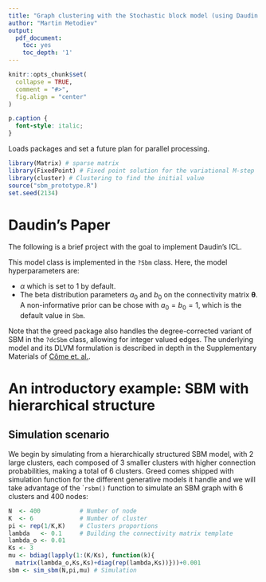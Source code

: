 ```yaml
---
title: "Graph clustering with the Stochastic block model (using Daudin's ICL)"
author: "Martin Metodiev"
output:
  pdf_document:
    toc: yes
    toc_depth: '1'
---
```


```r
knitr::opts_chunk$set(
  collapse = TRUE,
  comment = "#>",
  fig.align = "center"
)
```

```css
p.caption {
  font-style: italic;
}
```


Loads packages and set a future plan for parallel processing.
```r
library(Matrix) # sparse matrix
library(FixedPoint) # Fixed point solution for the variational M-step
library(cluster) # Clustering to find the initial value
source("sbm_prototype.R")
set.seed(2134)

```


# Daudin's Paper

The following is a brief project with the goal to implement Daudin's ICL.

```{=tex}
\begin{equation}
\label{eq:sbm}
\begin{aligned}
\pi&\sim \textrm{Dirichlet}_K(\alpha),\\
\theta_{k,l} & \sim \textrm{Beta}(a_0, b_0), \\
Z_i&\sim \mathcal{M}(1,\pi),\\
\forall (i,j), \quad x_{ij} \mid Z_{ik}Z_{jl}=1& \sim \mathcal{B}(\theta_{k,l}).
\end{aligned}
\end{equation}
```

This model class is implemented in the `?Sbm` class. Here, the model hyperparameters are:

 * $\alpha$ which is set to $1$ by default.
 * The beta distribution parameters $a_0$ and $b_0$ on the connectivity matrix $\mathbf{\theta}$. A non-informative prior can be chose with $a_0=b_0=1$, which is the default value in `Sbm`.
 
Note that the greed package also handles the degree-corrected variant of SBM in the `?dcSbm` class, allowing for integer valued edges. The underlying model and its DLVM formulation is described in depth in the Supplementary Materials of [Côme et. al.](https://hal.archives-ouvertes.fr/hal-02530705).
 
# An introductory example: SBM with hierarchical structure


## Simulation scenario
We begin by simulating from a hierarchically structured SBM model, with 2 large clusters, each composed of 3 smaller clusters with higher connection probabilities, making a total of 6 clusters. Greed comes shipped with simulation function for the different generative models it handle and we will take advantage of the ``rsbm()` function to simulate an SBM graph with 6 clusters and 400 nodes:
```r
N  <- 400           # Number of node
K  <- 6             # Number of cluster
pi <- rep(1/K,K)    # Clusters proportions 
lambda   <- 0.1     # Building the connectivity matrix template
lambda_o <- 0.01
Ks <- 3
mu <- bdiag(lapply(1:(K/Ks), function(k){
  matrix(lambda_o,Ks,Ks)+diag(rep(lambda,Ks))}))+0.001
sbm <- sim_sbm(N,pi,mu) # Simulation
```

<!-- The connectivity pattern used for the simulation, present a small hierarchical structure with two big clusters each composed of three sub clusters with a community like pattern: -->
<!-- ```{r} -->
<!-- mu %>% as.matrix() %>% knitr::kable() -->
<!-- ``` -->



<!-- ## Clustering with the greed() function -->


<!-- As always, we perform the clustering using the `greed()` function with an `Sbm` model. Note that we need to specify the `Sbm` model, since for squared sparse matrix the default model used is a `DcSbm`. By default, the hybrid genetic algorithm is used, and its default hyperparameters are detailed in ``?`Hybrid-class` ``. -->

<!-- ```{r greed-clustering} -->
<!-- class(sbm$x) -->
<!-- sol <- greed(sbm$x,model = Sbm()) -->
<!-- ``` -->

<!-- We see that the fine-grained clustering structure with $K=6$ clusters is recovered.  -->

<!-- > **Note:** For network data, and Sbm like models, greed accept an adjacency matrix of class `Matrix::dgCMatrix` like in the previous example, but the network can also be provided as a simple `matrix` or as an `igraph` object. -->

<!-- ## Inspecting the clustering results -->

<!-- The result of `greed` is stored as an S4 class and, as for any model, there are dedicated function to access its attributed. A quick summary of these functions is indicated in the display of the `sol` object as follows -->

<!-- ```{r display-sol} -->
<!-- sol -->
<!-- ``` -->
<!-- The `clustering()` function allows to return the estimated partition. The `K()` and `ICL()` functions return the final number of clusters and ICL value respectively. -->
<!-- ``` -->
<!-- table(sbm$cl,clustering(sol)) -->
<!-- ``` -->

<!-- ```{r clustering-method, echo=F, include=TRUE} -->
<!-- knitr::kable(table(sbm$cl,clustering(sol)), format='html', row.names = T) -->
<!-- ``` -->



<!-- The Maximum a Posteriori (MAP) estimation of $\theta$ and $\pi$ is available through the `coef()` function. Note that the MAP is computed conditionally to the estimated partition returned by `greed`. -->

<!-- ```{r get-coef-greed} -->
<!-- params=coef(sol) -->
<!-- names(params) -->
<!-- params$thetakl %>% knitr::kable(digits=3) -->
<!-- ``` -->

<!-- We may observe, as expected, that the MAP estimate of the connectivity pattern is close to the one used for the simulation. -->

<!-- ## Visualization tools -->
<!-- The **greed** package also comes with efficient visualization tools for summarization and exploration. For graph data, it allows to: -->

<!--  1. Plot the aggregated adjacency matrix between the estimated clusters, with colors indicating link density. -->
<!--  2. Plot a *node-link* diagram representation of the clustering, where each cluster is represented as a point and arrow width indicates link density. -->
<!--  3. Plot the dendrogram extracted via the hierarchical clustering algorithm from `K(sol)` to `1` with the required level of regularization $\log(\alpha)$.  -->

<!-- Note that, in each case, the ordering of the clusters given by the hierarchical algorithm is used and greatly enhances the visualization by highlighting the hierarchical structure in the data. -->

<!-- ### Block representation of the adjacency matrix -->

<!-- ```{r, fig.show='hold',out.width="70%",fig.width=8,fig.height=5.5,fig.cap="Block representation of the SBM results."} -->
<!-- plot(sol,type='blocks') -->
<!-- ``` -->



<!-- ### Node link diagram of the clustering result -->
<!-- ```{r, fig.show='hold',out.width="70%",fig.width=8,fig.height=5.5,fig.cap="Cluster and link representation of the SBM results."} -->
<!-- plot(sol,type='nodelink') -->
<!-- ``` -->

<!-- ### Dendrogram representation of the hierarchical clustering -->
<!-- ```{r, fig.show='hold',out.width="70%",fig.width=8,fig.height=5.5, fig.cap="Dendogram representation of the greed result on the simulated Sbm data."} -->
<!-- plot(sol,type='tree') -->
<!-- ``` -->


<!-- ## Exploring the hierarchy -->
<!-- Eventually, we can `cut` the dendrogram at any level below `K(sol)` to easily access other partitions in the hierarchy. Here, we access the coarser at $K=2$ and we can still use the different `plot()` functions to visualize these other solutions. -->

<!-- ```{r cut-K2, fig.show='hold',out.width="70%",fig.width=8,fig.height=5.5,fig.cap='Block representation of the SBM results after cutting at K=2.'} -->
<!-- sol2 = cut(sol,2) -->
<!-- plot(sol2,type='blocks') -->
<!-- ``` -->

<!-- ### Choosing the cut level -->

<!-- Choosing relevant level(s) to `cut` the dendrogram may be challenging and the **greed** package also provides graphical tools to help the user decide based on a chosen heuristics. -->

<!--  * One can search for changepoints in the evolution of $-log(\alpha)$ with respect to $K$ with the following plot: -->

<!-- ```{r, fig.show='hold',out.width="70%",fig.width=8,fig.height=5.5, fig.cap="Path plot, evolution of regularization with respect to $K$"} -->
<!-- plot(sol,type='path') -->
<!-- ``` -->


<!--  * Or of the ICL value with respect to $log(\alpha)$, with the Pareto front highlight the range of dominance of each partition in the hierarchy. -->
<!-- ```{r, fig.show='hold',out.width="70%",fig.width=8,fig.height=5.5,fig.Cap="Pareto front plot of the greed results."} -->
<!-- plot(sol,type='front') -->
<!-- ``` -->

<!-- ## Degree corrected variant -->

<!-- Here, we compare models with and without degree correction on DcSbm simulation (see `?rdcsbm`). -->

<!-- ```{r dcsbm} -->
<!-- sim_dcsbm <- rdcsbm(N,pi,mu,round(rexp(N,1/15)),round(rexp(N,1/15))) -->
<!-- X <- sim_dcsbm$x -->
<!-- X[X>1] <- 1 # Sbm model may only deal with binary adjacency matrix -->
<!-- sol_dcsbm <- greed(X,model = DcSbm()) # DcSbm model allow for weighted graph with counts for the weights  -->
<!-- sol_sbm <- greed(X,model = Sbm()) -->
<!-- ``` -->

<!-- As expected the degree corrected version did a better job as the ICL value suggest. Indeed, without degree correction, the model has to use more groups to fit the degree heterogeneity.  -->

<!-- # A real data example: the Books dataset -->

<!-- The **Books** dataset was gathered by Valdis Krebs and is attached to the **greed** package. It consist of a co-purchasing network of $N=105$ books on US politics. Two books have an edge between them if they have been frequently co-purchased together. We have access to the labels of each book according to its political inclination: conservative ("n"), liberal ("l") or neutral ("n"). -->

<!-- ```{r} -->
<!-- data(Books) -->

<!-- sol_dcsbm <- greed(Books$X,model = DcSbm()) -->

<!-- sol_sbm   <- greed(Books$X,model = Sbm()) -->

<!-- ``` -->

<!-- The network as been automatically recognized as an undirected graph, as we can see see in the fitted models prior: -->

<!-- ```{r} -->
<!-- prior(sol_dcsbm)@type -->
<!-- prior(sol_sbm)@type -->
<!-- ``` -->

<!-- For this dataset, the regular SBM model seems to reach a better ICL solution than its degree-correction variant. Still, we can visualize both aggregated adjacency matrices and the dendrogram. -->

<!-- ```{r, fig.show='hold',out.width="100%",fig.width=8,fig.height=3.5,fig.cap="Block matrix representation of the DcSbm and Sbm solution found with greed on the Book network."} -->
<!-- bl_sbm = plot(sol_sbm,type='blocks') -->
<!-- bl_dcsbm = plot(sol_dcsbm,type='blocks') -->
<!-- ggarrange(bl_sbm,bl_dcsbm) -->
<!-- ``` -->


<!-- It is also possible to use external R packages to plot the graph layout with node color as clusters and node size as book popularity (computed using centrality degree). Here, we represent the result for the SBM solution with 5 clusters. One can see a hierarchical clustering structure appearing, with a central cluster of neutral books in-between two densely connected set. In each of these two dense set, there is a clear distinction between popular books (heavily purchase) and more peripheral ones, indicated by node size. -->

<!-- ```{r, fig.show='hold',out.width="70%",fig.width=8,fig.height=5.5, message=FALSE,fig.cap="Ggraph plot of the book network with node colors given by the clustering found with greed and an Sbm model."} -->
<!-- library(ggraph) -->
<!-- library(tidygraph) -->
<!-- library(igraph) -->

<!-- graph <- igraph::graph_from_adjacency_matrix(Books$X) %>% as_tbl_graph() %>%  -->
<!--     mutate(Popularity = centrality_degree())  %>%  -->
<!--     activate(nodes) %>% -->
<!--     mutate(cluster=factor(clustering(sol_sbm),1:K(sol_sbm))) -->

<!-- # plot using ggraph -->
<!-- ggraph(graph, layout = 'kk') +  -->
<!--     geom_edge_link() +  -->
<!--     geom_node_point(aes(size = Popularity,color=cluster)) -->

<!-- ``` -->

<!-- Finally, we can look at both models solutions for $K=3$ and their confusion matrix. We see that both partition make sense according to the available political label. -->

<!-- ```{r, fig.show='hold', out.width="100%",fig.width=8,fig.height=5.5, echo=FALSE, include=TRUE} -->
<!-- # Regular SBM -->
<!-- sol_sbm_k3 = cut(sol_sbm,3) -->
<!-- confmat_sbm = knitr::kable(table(clustering(sol_sbm_k3), Books$label), format='html', caption = "SBM", row.names = T) -->
<!-- # DcSbm -->
<!-- confmat_dcsbm = knitr::kable(table(clustering(sol_dcsbm), Books$label), format='html', caption = "DC-SBM", row.names = T) -->
<!-- knitr::kables(list(confmat_sbm, confmat_dcsbm), format='html', caption = "Confusion matrices") -->
<!-- ``` -->

<!-- # Categorical edges and multidimensional networks -->


<!-- Sometimes, a graph accounts for more complex interactions between object such as: -->

<!--  1. categorical relationship instead of solely binary -->
<!--  2. multidimensional/multilayered relationships encoded by different graphs (*e.g.* work relation and friendship) -->

<!-- The first case can be addressed in the SBM framework via a multinomial SBM model. The second is different since there are different layer or *views* of the data. Still, the **greed** package may handle this type of data via its `CombinedModels` framework where user simply stacks the DLVM of its choice on each view of the data (for more info see the dedicated vignette on Combined Models). -->

<!-- ## Categorical edges and the Multinomial SBM: newguinea dataset -->

<!-- The SBM framework allows virtually any distribution on the edges, hence allowing to handle categorical edges modeled as multinomial random variables. With the right choice of conjugate Dirichlet priors, this model admits an exact ICL formulation which allows to use the **greed** framework. This model is implemented in the `MultSbm` S4 class and we illustrate its use on a toy data set consisting in interactions between $n=16$ tribes. This interaction can be one of 3 types: enemies, friends or no relation. These are encoded as 3 dimensional one-hot vectors in the `NewGuinea` dataset.  -->

<!-- ```{r} -->
<!-- data("NewGuinea") -->
<!-- class(NewGuinea) -->
<!-- dim(NewGuinea) -->
<!-- ``` -->

<!-- ```{r} -->
<!-- sol_newguinea = greed(NewGuinea,model=MultSbm()) -->
<!-- ``` -->

<!-- > **Practicalities:** The `MultSbm` model allows only input in the form of an `array` object with dimensions N,N,M with N the number of nodes and M the number of modalities. Such representation is not sparse and therefore, this type of model will not scale well with N.    -->

<!-- To each modality (or slice), we can associate a binary graph corresponding to the interaction, and plot its  aggregated adjacency matrix. The multiple views allow to interpret the clusters in term of the modalities. In this example, we have three *slices* corresponding to the three modalities and : -->

<!--  1. In the first modality (*enmity*), group 1 and 2 have more interaction outside than within the groups (enemies fight more than friends)  -->
<!--  2. The second slice (*friendship*) is consistent with the first slice, since the two groups have a pronounced community structure, with group 2 being small and densely connected. There are no friendships links between the two groups. -->
<!--  3. The third slice (*no relation*) highlight that individuals in group 1 mostly share less relations. -->

<!-- To sum up, the algorithm found $K=2$ groups/clusters. One is composed of a small, densely connected community of friend tribes, whereas the other is larger and more heterogeneous with less interactions between the tribes. The two clusters either have enmity relations or no relation at all. -->

<!-- ```{r, fig.show='hold',out.width="100%",fig.width=8,fig.height=3.5, fig.cap="Block matrix plot of the MultSbm results on the NewGuinea network."} -->
<!-- plot(sol_newguinea,type='blocks') -->
<!-- ``` -->

<!-- To further the analysis, it is possible to visualize the two graphs of enmity and friendships on top of each other. The node shape symbolizes the cluster, while the color of the edge characterizes the modality. One can see that the small cluster makes a 4-node clique for friendship while having a strongly pronounced bi-partite structure for enmity, hence consistent with the previous analysis.  -->

<!-- ```{r, fig.show='hold',out.width="70%",fig.width=8,fig.height=5.5,fig.cap="Ggraph plot of the NewGuinea network with the result of the MultSbm model."} -->

<!-- enemies = as.data.frame(which(NewGuinea[,,1]==1,arr.ind = TRUE)) %>%  -->
<!--   mutate(relation="enemy") -->
<!-- friends = as.data.frame(which(NewGuinea[,,2]==1,arr.ind = TRUE)) %>% -->
<!--   mutate(relation="friend") -->

<!-- edges = rbind(enemies,friends) -->
<!-- graph = tbl_graph(edges=edges,nodes=data.frame(id=1:16,cluster=factor(clustering(sol_newguinea))))                           -->

<!-- #FOR SOME REASON THIS PART DOESNT WORK                           -->
<!-- # plot using ggraph -->
<!-- #ggraph(graph, layout = 'kk', weights = if_else(relation=="friends",1,0)) +  -->
<!-- #    geom_edge_link(aes(color=relation),width=1.2) +  -->
<!-- #    scale_edge_color_manual(values = c("friend"="#4398cc","enemy"="#b60000"))+ -->
<!-- #    geom_node_point(aes(shape=cluster),size=5) -->

<!-- ``` -->

<!-- ## General case: multidimensional networks and mixed-models -->

<!-- As explained above, some graphs may encode different kinds of relationships. This general case of multidimensional network correspond to a 3-dimensional encoding $V$ different graphs. Note that graphs with multinomial edges are a particular case where an edge $(i,j)$ can only belong to one of the views. -->

<!-- In the perspective of graphs clustering, we search for **one** common partition of the nodes among the different graphs. From the statistical point-of-view of the DLVMs framework, it amounts to stack observational models (*i.e.* SBM, dc-SBM, MultinomialSBM, etc.) on each of the graphs, that are supposed independent conditionally on the unknown partitions : -->
<!-- ```{=tex} -->
<!-- \begin{equation} -->
<!-- p(G_1, \ldots, G_V \mid Z) = p(G_1 \mid Z) \times \ldots \times p(G_V \mid Z). -->
<!-- \end{equation} -->
<!-- ``` -->
<!-- The ICL of the whole dataset is then simply the sum of the individual ICL of the V models.  -->

<!-- The **greed** package implements this modelisation via the `?CombinedModels-class`. We refer to the dedicated vignettes for more details `vignette("Mxixed-Models")` but, from a practical perspective, one need to specify the $V$ observational models in a named list, and the data (here the $V$ adjacency matrices) in a list sharing the same names. Here is an example on the **NewGuinea** dataset analyzed above, with $V=2$ views corresponding to enmity and friendship. We put a default DcSBM model on both views and provide the two corresponding adjacency matrix as data. -->


<!-- ```{r} -->
<!-- mod <- CombinedModels(list(friends = DcSbmPrior(), enmy = DcSbmPrior())) -->
<!-- data <- list(friends = NewGuinea[, , 2], enmy = NewGuinea[, , 1]) -->
<!-- sol_bidcsbm <- greed(data, model = mod, K = 5) -->
<!-- ``` -->

<!-- > **Practicalities:** The `CombinedModels` class allows any list of observational models. However, they need to be initiated via the following syntax: `<your_desired_model>Prior()`. Without going into technical details, this is necessary to account for the shared aspect of the partition $Z$ between all models. -->

<!-- > **Practicalities:** A `CombinedModels` with `SbmPrior` or `DcSbmPrior` views will use a sparse representation of the different views and will therefore scale well with the network size. -->

<!-- The algorithm finds $K=2$ clusters here. Since each views has its own observational model, it is possible to use the `?extractSubModel()` function to retrieve the fitted observational model for each view. Then, traditional visualization tools may be used. Here, we display the block representation of the clustering for the two modalities, highlighting a pronounced community structure in the *friendship* modality and a strong bipartite structure in the *enmity* modality as before, with no enmity link in the small cluster and few among the tribes of the bigger one. -->

<!-- ```{r, fig.show='hold',out.width="100%",fig.width=8,fig.height=3.5,fig.cap="Block matrix repressentation of the clustering with the two views."} -->
<!-- bl_friends <- plot(extractSubModel(sol_bidcsbm,"friends"),type="blocks") + ggtitle("Friendship") -->
<!-- bl_enmy <- plot(extractSubModel(sol_bidcsbm,"enmy"),type="blocks") + ggtitle("Enmity") -->
<!-- ggarrange(bl_friends,bl_enmy) -->
<!-- ``` -->


<!-- ### 7th grade dataset -->

<!-- The `?SevenGraders` dataset illustrates the interest of multidimensional graphs clustering. There are 3 different relationship (class, best-friends and work) recorded between 29 seventh-grade students in Victoria, Australia. We also have access to the gender of each student: 1 to 12 are boys and 13 to 29 are girls. -->

<!-- ```{r} -->
<!-- data("SevenGraders") -->
<!-- dim(SevenGraders) -->
<!-- ``` -->

<!-- We are interested in finding an underlying partition explaining these $3$ kinds of relationships. Again, we put a `DcSbmPrior` model for each view, and provide the models and views as named lists with the same names. -->

<!-- ```{r} -->
<!-- mod <- CombinedModels(list(class = DcSbmPrior(), friends = DcSbmPrior(), work = DcSbmPrior())) -->
<!-- data <- list(class = SevenGraders[, , 1], friends = SevenGraders[, , 2], work = SevenGraders[, , 3]) -->
<!-- sol <- greed(data, model = mod, K = 5) -->
<!-- ``` -->

<!-- Here, the algorithm found $K=4$ clusters and we can look at the block matrix representation of the *work* relation graph. -->

<!-- ```{r, fig.show='hold',out.width="70%",fig.width=7,fig.height=5.5,fig.cap="Block matrix representation of the work layer clustering found with multi DcSbm clustering."} -->
<!-- plot(extractSubModel(sol, "work"), type = "blocks") -->
<!-- ``` -->